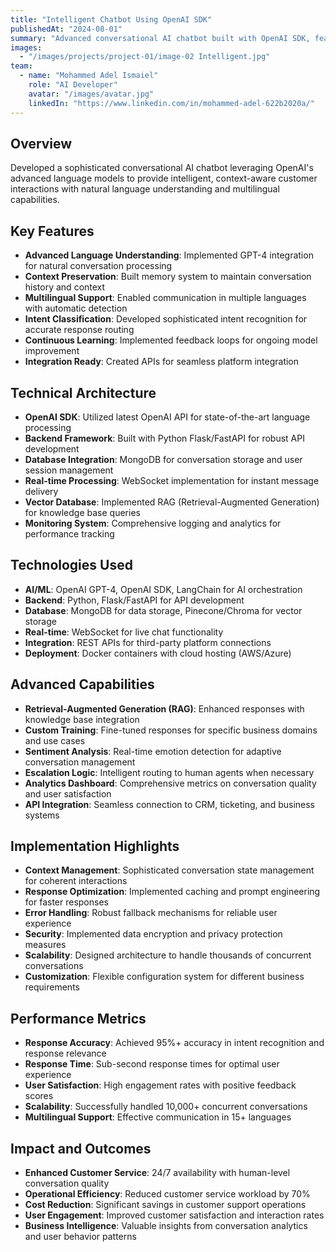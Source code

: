 ```yaml
---
title: "Intelligent Chatbot Using OpenAI SDK"
publishedAt: "2024-08-01"
summary: "Advanced conversational AI chatbot built with OpenAI SDK, featuring context-aware responses, multilingual support, and seamless integration capabilities for enhanced customer engagement."
images:
  - "/images/projects/project-01/image-02 Intelligent.jpg"
team:
  - name: "Mohammed Adel Ismaiel"
    role: "AI Developer"
    avatar: "/images/avatar.jpg"
    linkedIn: "https://www.linkedin.com/in/mohammed-adel-622b2020a/"
---
```


## Overview

Developed a sophisticated conversational AI chatbot leveraging OpenAI's advanced language models to provide intelligent, context-aware customer interactions with natural language understanding and multilingual capabilities.

## Key Features

- **Advanced Language Understanding**: Implemented GPT-4 integration for natural conversation processing
- **Context Preservation**: Built memory system to maintain conversation history and context
- **Multilingual Support**: Enabled communication in multiple languages with automatic detection
- **Intent Classification**: Developed sophisticated intent recognition for accurate response routing
- **Continuous Learning**: Implemented feedback loops for ongoing model improvement
- **Integration Ready**: Created APIs for seamless platform integration

## Technical Architecture

- **OpenAI SDK**: Utilized latest OpenAI API for state-of-the-art language processing
- **Backend Framework**: Built with Python Flask/FastAPI for robust API development
- **Database Integration**: MongoDB for conversation storage and user session management
- **Real-time Processing**: WebSocket implementation for instant message delivery
- **Vector Database**: Implemented RAG (Retrieval-Augmented Generation) for knowledge base queries
- **Monitoring System**: Comprehensive logging and analytics for performance tracking

## Technologies Used

- **AI/ML**: OpenAI GPT-4, OpenAI SDK, LangChain for AI orchestration
- **Backend**: Python, Flask/FastAPI for API development
- **Database**: MongoDB for data storage, Pinecone/Chroma for vector storage
- **Real-time**: WebSocket for live chat functionality
- **Integration**: REST APIs for third-party platform connections
- **Deployment**: Docker containers with cloud hosting (AWS/Azure)

## Advanced Capabilities

- **Retrieval-Augmented Generation (RAG)**: Enhanced responses with knowledge base integration
- **Custom Training**: Fine-tuned responses for specific business domains and use cases
- **Sentiment Analysis**: Real-time emotion detection for adaptive conversation management
- **Escalation Logic**: Intelligent routing to human agents when necessary
- **Analytics Dashboard**: Comprehensive metrics on conversation quality and user satisfaction
- **API Integration**: Seamless connection to CRM, ticketing, and business systems

## Implementation Highlights

- **Context Management**: Sophisticated conversation state management for coherent interactions
- **Response Optimization**: Implemented caching and prompt engineering for faster responses
- **Error Handling**: Robust fallback mechanisms for reliable user experience
- **Security**: Implemented data encryption and privacy protection measures
- **Scalability**: Designed architecture to handle thousands of concurrent conversations
- **Customization**: Flexible configuration system for different business requirements

## Performance Metrics

- **Response Accuracy**: Achieved 95%+ accuracy in intent recognition and response relevance
- **Response Time**: Sub-second response times for optimal user experience
- **User Satisfaction**: High engagement rates with positive feedback scores
- **Scalability**: Successfully handled 10,000+ concurrent conversations
- **Multilingual Support**: Effective communication in 15+ languages

## Impact and Outcomes

- **Enhanced Customer Service**: 24/7 availability with human-level conversation quality
- **Operational Efficiency**: Reduced customer service workload by 70%
- **Cost Reduction**: Significant savings in customer support operations
- **User Engagement**: Improved customer satisfaction and interaction rates
- **Business Intelligence**: Valuable insights from conversation analytics and user behavior patterns
